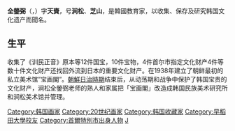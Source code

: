 {{multiple issues|
{{copypaste|time=2015-05-12T15:58:34+00:00}}
{{expand|time=2015-05-12T15:58:34+00:00}}
{{non-free|time=2015-05-12T15:58:34+00:00}}
{{unreferenced|time=2015-05-12T15:58:34+00:00}}
}}
{{Infobox person
| 姓名     = 全鎣弼
| 圖像     = 
| 圖像替代 = 
| 圖像說明 = 
| 籍貫   = [[本貫|本貫]]旌善全氏
| 出生日期 = {{Birth date|1906|07|29}}
| 出生地點 = {{KOR-1899}}[[漢城府|漢城府]]蓮花坊鐘路契梨峴（今[[首爾|首爾]][[鐘路區|鐘路區]]鐘路4街）
| 逝世日期 = {{Death date and age|1962|01|26|1906|07|29}}
| 逝世地點 = {{KOR}}[[首爾|首爾]]
| 國籍     = {{ROK}}
| 別名     = 
| 號     = 澗松、芝山、翠雪齋、玉井研齋
| 職業     = 教育家、文化財收藏家
| 活躍時期 = 1930-1962
| 經歷 = 考古美術同人會會長
| 學歷 = [[早稻田大學|早稻田大學]]法學系
| 母校 = 於義洞公立普通學校<br>徽文高等學校
}}
'''全鎣弼'''（{{lang-ko|전형필}}，{{bd|1906年|7月29日|1962年|1月26日|}}）字'''天賚'''，号'''涧松'''、'''芝山'''，是韓國教育家，以收集、保存及研究韩国文化遗产而聞名。

==生平==
收集了《训民正音》原本等12件国宝，10件宝物，4件首尔市指定文化财产4件等数十件文化财产还找回外流到日本的重要文化财产。在1938年建立了朝鲜最初的私立美术馆”宝画閣”。[[朝鮮日治時期|朝鮮日治時期]]结束后，从动荡期和战争中保护了韩国宝贵的文化财产，涧松全鎣弼老师的熟人和家属把「宝画閣」改造成韩国民族美术研究所和涧松美术馆并管理。

{{DEFAULTSORT:J}}
[[Category:韩国画家|Category:韩国画家]]
[[Category:20世纪画家|Category:20世纪画家]]
[[Category:韩国收藏家|Category:韩国收藏家]]
[[Category:早稻田大學校友|Category:早稻田大學校友]]
[[Category:首爾特別市出身人物|Category:首爾特別市出身人物]]
[[Category:全姓|J]]